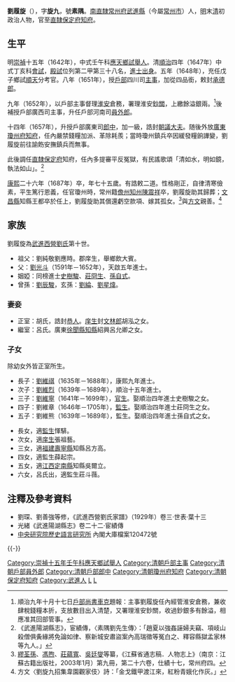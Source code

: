 {{明清人物信息框
| 姓名 = 劉履旋
| 原名 =
| 圖片名稱= 
| 圖片大小 = 150px
| 圖片說明 =
| 最高職務 = 直隸保定府知府
| 國家 = 大清
| 爵位 =
| 籍貫 = [[南直隸|南直隸]][[常州府|常州府]][[武進縣|武進縣]]
| 族裔 = 漢族
| 旗籍 = 
| 字號 = 字'''旋九'''，號'''素隅'''
| 諡號 = 
| 出生日期 = 明萬曆四十一年（1613年）
| 出生地點 = [[南直隸|南直隸]][[常州府|常州府]][[武進縣|武進縣]]
| 逝世日期 = 清康熙二十六年（1687年）
| 逝世地點 = [[江南省|江南]][[常州府|常州府]][[武進縣|武進縣]]
| 墓葬 = 
| 配偶 = 
| 親屬 = 
| 出身 = 
*順治四年丁亥科進士出身
| 經歷 = 
| 著作 =
}}

'''劉履旋'''（{{bd|1613年||1687年|catIdx=L劉}}），字'''旋九'''，號'''素隅'''。[[南直隸|南直隸]][[常州府|常州府]][[武進縣|武進縣]]（今屬[[常州市|常州市]]）人，[[明|明]]末[[清|清]]初政治人物，官至[[直隸|直隸]][[保定府|保定府]][[知府|知府]]。

== 生平 ==
明[[崇禎|崇禎]]十五年（1642年），中式壬午科[[應天府_(明朝)|應天]][[鄉試|鄉試]][[舉人|舉人]]。清[[順治|順治]]四年（1647年）中式丁亥科[[會試|會試]]，[[殿試|殿試]]位列第二甲第三十八名，[[進士出身|進士出身]]。五年（1648年），充任戊子鄉試[[順天府|順天]]分考官。八年（1651年），授[[戶部|戶部]]四川司[[主事|主事]]，加從四品銜，敕封[[承德郎|承德郎]]。

九年（1652年），以戶部主事督理[[淮安|淮安]]倉務，署理淮安[[鈔關|鈔關]]，上繳餘溢銀兩。<ref>順治九年十月十七日[[戶部尚書|戶部尚書]][[車克|車克]]題報：主事劉履旋任內經管淮安倉務，兼收肆稅錢糧本折，支放數目出入清楚，又署理淮安鈔關，收過鈔銀多有餘溢，相應准其回部管事。</ref>後補授戶部廣西司主事，升任戶部河南司[[員外郎|員外郎]]。

十四年（1657年），升授戶部廣東司[[郎中_(官职)|郎中]]，加一級，誥封[[朝議大夫|朝議大夫]]。随後外放[[廣東|廣東]][[瓊州府|瓊州府]][[知府|知府]]，任內嚴禁錢糧加派、革除耗羨；當時瓊州鎮兵卒因緩發糧餉譁變，劉履旋前往諭飭安撫鎮兵而無事。

此後調任[[直隸|直隸]][[保定府|保定府]]知府，任內多提審平反冤獄，有民謠歌頌「清如水，明如鏡，執法如山」。<ref>《武進陽湖縣志》，宦績傳，〈素隅劉先生傳〉：「趙夏以強姦誣婦夫竊、項岐山殺僧俱夤緣將免論如律、察新城安肅盜案內高瑞徵等冤白之、釋容縣獄孟家林等九人。」</ref>

[[康熙|康熙]]二十六年（1687年）卒，年七十五歲。有誥敕二道。性格剛正，自律清寒儉素，平生篤行恩義，任官瓊州時，常州籍[[儋州|儋州]][[知州|知州]][[陳震祥|陳震祥]]卒，劉履旋助其歸葬；[[文昌縣|文昌縣]]知縣王都卒於任上，劉履旋助其償還虧空款項、嫁其孤女。<ref>[[繆荃孫|繆荃孫]]、[[馮煦|馮煦]]、[[莊蘊寬|莊蘊寬]]、[[吳廷燮|吳廷燮]]等纂，《江蘇省通志稿．人物志上》（南京：江蘇古籍出版社，2003年1月）第九冊，第二十六卷，仕績十七，常州府四。</ref>與[[方文_(明末清初)|方文]]親善。<ref>方文〈劉旋九招集韋園觀家伎〉詩：「金戈鐵甲渡江來，紅粉青娥化作灰。」</ref>

== 家族 ==
劉履旋為[[武進西營劉氏|武進西營劉氏]]第十世。
*祖父：劉純敬劉應時。郡庠生，舉鄉飲大賓。
*父：[[劉光斗|劉光斗]]（1591年－1652年），天啟五年進士。
*姻婭：同榜進士[[史樹駿|史樹駿]]、[[莊冏生|莊冏生]]、[[孫自式|孫自式]]。
*曾孫：[[劉辰駿|劉辰駿]]，玄孫：[[劉綸|劉綸]]、[[劉星煒|劉星煒]]。

===妻妾===
*正室：胡氏，誥封[[恭人|恭人]]。[[庠生|庠生]]封[[文林郎|文林郎]]胡泓之女。
*繼室：呂氏。廣東[[徐聞縣|徐聞縣]][[知縣|知縣]]紹興呂允卿之女。

===子女===
除幼女外皆正室所生。
*長子：[[劉維祺|劉維祺]]（1635年－1688年），康熙九年進士。
*次子：[[劉維烈|劉維烈]]（1639年－1689年），順治十五年進士。
*三子：[[劉維寧|劉維寧]]（1641年－1699年），[[官生|官生]]。娶順治四年進士史樹駿之女。
*四子：劉維章（1646年－1705年），[[監生|監生]]。娶順治四年進士莊冏生之女。
*五子：劉維熊（1639年－1689年），監生。娶順治四年進士孫自式之女。

*長女，適[[監生|監生]]惲騑。
*次女，適[[庠生|庠生]]張祖藝。
*三女，適[[福建|福建]][[壽寧縣|壽寧縣]]知縣呂方高。
*四女，適監生薛起宗。
*五女，適[[江西|江西]][[定南縣|定南縣]]知縣吳爾立。
*六女，呂氏出，適監生莊斗薇。

==注釋及參考資料==
{{reflist}}
*劉琛、劉善強等修，《武進西營劉氏家譜》（1929年）卷三·世表·葉十三
*光緒《武進陽湖縣志》卷二十二·宦績傳
*[[中央研究院|中央研究院]][http://www.ihp.sinica.edu.tw/ 歷史語言研究所] {{Wayback|url=http://www.ihp.sinica.edu.tw/ |date=20100424033054 }}內閣大庫檔案120472號

{{-}}
{{武進西營劉氏}}
{{順治四年丁亥科殿試金榜}}
{{DEFAULTSORT:Liu劉}}
[[Category:崇禎十五年壬午科應天鄉試舉人|Category:崇禎十五年壬午科應天鄉試舉人]]
[[Category:清朝戶部主事|Category:清朝戶部主事]]
[[Category:清朝戶部員外郎|Category:清朝戶部員外郎]]
[[Category:清朝戶部郎中|Category:清朝戶部郎中]]
[[Category:清朝瓊州府知府|Category:清朝瓊州府知府]]
[[Category:清朝保定府知府|Category:清朝保定府知府]]
[[Category:武進人|Category:武進人]]
[[Category:劉姓|L]]
[[Category:武進西營劉氏|L]]